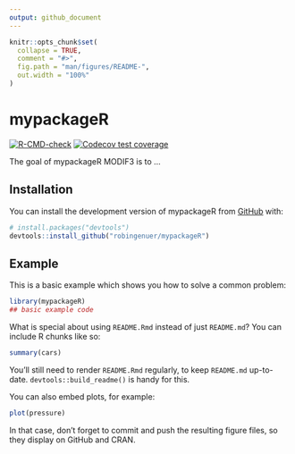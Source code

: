 ```yaml
---
output: github_document
---
```


<!-- README.md is generated from README.Rmd. Please edit that file -->

```r
knitr::opts_chunk$set(
  collapse = TRUE,
  comment = "#>",
  fig.path = "man/figures/README-",
  out.width = "100%"
)
```

# mypackageR

<!-- badges: start -->
[![R-CMD-check](https://github.com/robingenuer/mypackageR/actions/workflows/R-CMD-check.yaml/badge.svg)](https://github.com/robingenuer/mypackageR/actions/workflows/R-CMD-check.yaml)
[![Codecov test coverage](https://codecov.io/gh/robingenuer/mypackageR/branch/master/graph/badge.svg)](https://app.codecov.io/gh/robingenuer/mypackageR?branch=master)
<!-- badges: end -->

The goal of mypackageR MODIF3 is to ...

## Installation

You can install the development version of mypackageR from [GitHub](https://github.com/) with:

``` r
# install.packages("devtools")
devtools::install_github("robingenuer/mypackageR")
```

## Example

This is a basic example which shows you how to solve a common problem:

```r
library(mypackageR)
## basic example code
```

What is special about using `README.Rmd` instead of just `README.md`? You can include R chunks like so:

```r
summary(cars)
```

You'll still need to render `README.Rmd` regularly, to keep `README.md` up-to-date. `devtools::build_readme()` is handy for this.

You can also embed plots, for example:

```r
plot(pressure)
```

In that case, don't forget to commit and push the resulting figure files, so they display on GitHub and CRAN.
